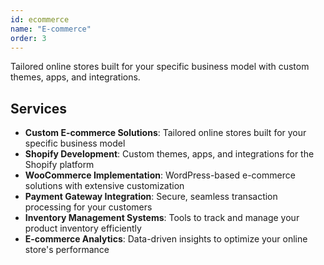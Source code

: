 ```yaml
---
id: ecommerce
name: "E-commerce"
order: 3
---
```


Tailored online stores built for your specific business model with custom themes, apps, and integrations.

## Services
- **Custom E-commerce Solutions**: Tailored online stores built for your specific business model
- **Shopify Development**: Custom themes, apps, and integrations for the Shopify platform
- **WooCommerce Implementation**: WordPress-based e-commerce solutions with extensive customization
- **Payment Gateway Integration**: Secure, seamless transaction processing for your customers
- **Inventory Management Systems**: Tools to track and manage your product inventory efficiently
- **E-commerce Analytics**: Data-driven insights to optimize your online store's performance 
